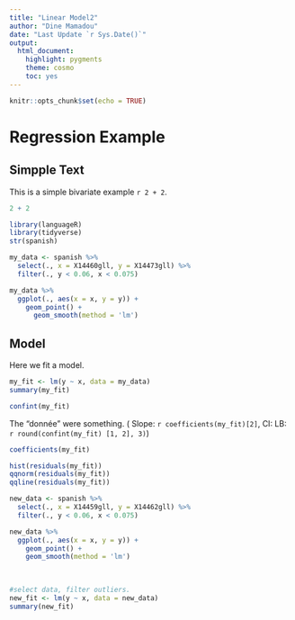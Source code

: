 ```yaml
---
title: "Linear Model2"
author: "Dine Mamadou"
date: "Last Update `r Sys.Date()`"
output: 
  html_document: 
    highlight: pygments
    theme: cosmo
    toc: yes
---
```


```r
knitr::opts_chunk$set(echo = TRUE)
```
# Regression Example
## Simpple Text
This is a simple bivariate example `r 2 + 2`.
```r
2 + 2
```
```r
library(languageR)
library(tidyverse)
str(spanish)

```

```r
my_data <- spanish %>%
  select(., x = X14460gll, y = X14473gll) %>%
  filter(., y < 0.06, x < 0.075) 

my_data %>%
  ggplot(., aes(x = x, y = y)) +
    geom_point() +
      geom_smooth(method = 'lm')

```

## Model
Here we fit a model.
```r
my_fit <- lm(y ~ x, data = my_data) 
summary(my_fit)

```
```r
confint(my_fit)
```

The "donnée" were something. (
Slope: `r coefficients(my_fit)[2]`, CI: LB:
`r round(confint(my_fit) [1, 2], 3)`)

```r
coefficients(my_fit)
```

```r
hist(residuals(my_fit))
qqnorm(residuals(my_fit))
qqline(residuals(my_fit))

```

```r
new_data <- spanish %>%
  select(., x = X14459gll, y = X14462gll) %>%
  filter(., y < 0.06, x < 0.075)

new_data %>%
  ggplot(., aes(x = x, y = y)) +
    geom_point() +
    geom_smooth(method = 'lm')
  
  
```

```r
#select data, filter outliers.
new_fit <- lm(y ~ x, data = new_data) 
summary(new_fit)

```
